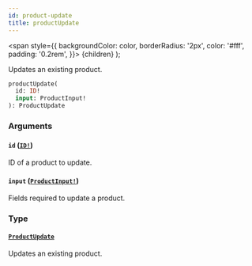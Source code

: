 ```yaml
---
id: product-update
title: productUpdate
---
```


<span
style={{
      backgroundColor: color,
      borderRadius: '2px',
      color: '#fff',
      padding: '0.2rem',
    }}>
{children}
</span>
);

Updates an existing product.

```graphql
productUpdate(
  id: ID!
  input: ProductInput!
): ProductUpdate

```

### Arguments

#### `id` ([`ID!`](/api-reference/scalars/id.mdx))

ID of a product to update.

#### `input` ([`ProductInput!`](/api-reference/inputs/product-input.mdx))

Fields required to update a product.

### Type

#### [`ProductUpdate`](/api-reference/objects/product-update.mdx)

Updates an existing product.
